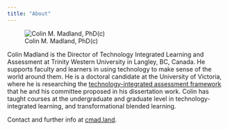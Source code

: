 ```yaml
---
title: "About"
---
```


![Colin M. Madland, PhD(c)](assets/colin.jpg)

Colin Madland is the Director of Technology Integrated Learning and Assessment at Trinity Western University in Langley, BC, Canada. He supports faculty and learners in using technology to make sense of the world around them. He is a doctoral candidate at the University of Victoria, where he is researching the [technology-integrated assessment framework](https://doi.org/10.18357/otessaj.2024.4.1.63) that he and his committee proposed in his dissertation work. Colin has taught courses at the undergraduate and graduate level in technology-integrated learning, and transformational blended learning.

Contact and further info at [cmad.land](https://cmad.land).
